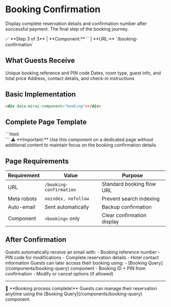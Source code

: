 # Booking Confirmation

Display complete reservation details and confirmation number after successful payment. The final step of the booking journey.

<Note>
✅ **Step 3 of 3** | **Component:** `<booking>` | **URL:** `/booking-confirmation`
</Note>

## What Guests Receive

<CardGroup cols={3}>
  <Card title="Confirmation Number" icon="hashtag" color="#10b981">
    Unique booking reference and PIN code
  </Card>
  
  <Card title="Booking Details" icon="envelope" color="#0ea5e9">
    Dates, room type, guest info, and total price
  </Card>
  
  <Card title="Hotel Information" icon="building" color="#8b5cf6">
    Address, contact details, and check-in instructions
  </Card>
</CardGroup>

## Basic Implementation

```html
<div data-mirai-component="booking"></div>
```

## Complete Page Template

<Accordion title="View full HTML template">
```html
<!DOCTYPE html>
<html>
<head>
    <title>Booking Confirmed</title>
    <meta charset="UTF-8">
    <meta name="viewport" content="width=device-width, initial-scale=1.0">
    <meta name="robots" content="noindex, nofollow" />
    <link rel="stylesheet" href="https://static.mirai.com/core/index.css" type="text/css" media="all" />
</head>
<body>
    <div data-mirai-id="YOUR_HOTEL_ID"></div>
    <div data-mirai-component="booking"></div>
    <script type="module" defer src="https://static.mirai.com/core/index.js" 
            data-cookieconsent="necessary"></script>
</body>
</html>
```
</Accordion>

<Warning>
⚠️ **Important:** Use this component on a dedicated page without additional content to maintain focus on the booking confirmation details.
</Warning>

## Page Requirements

| Requirement | Value | Purpose |
|-------------|-------|---------|
| URL | `/booking-confirmation` | Standard booking flow URL |
| Meta robots | `noindex, nofollow` | Prevent search indexing |
| Auto-email | Sent automatically | Backup confirmation |
| Component | `<booking>` only | Clear confirmation display |

## After Confirmation

<Tabs>
  <Tab title="Email Confirmation">
    Guests automatically receive an email with:
    - Booking reference number
    - PIN code for modifications
    - Complete reservation details
    - Hotel contact information
  </Tab>
  
  <Tab title="Manage Booking">
    Guests can later access their booking using:
    - [Booking Query](/components/booking-query) component
    - Booking ID + PIN from confirmation
    - Modify or cancel options (if allowed)
  </Tab>
</Tabs>

---

<Info>
🎉 **Booking process complete!** Guests can manage their reservation anytime using the [Booking Query](/components/booking-query) component.
</Info>